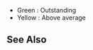 *Green : Outstanding
*Yellow : Above average
{{EquipmentComparisonKai
|iterator = equipmentBy|pred = is_lbas_attack_aircraft|sort = _icon
|firepower_outstanding = 2
|torpedo_outstanding = 13
|torpedo_good = 11
|bombing_outstanding = 13
|bombing_good = 12
|aa_outstanding = 3
|aa_good = 2
|asw_good = 5
|asw_outstanding = 9
|los_good = 3
|shelling_accuracy_good = 0
}}
==See Also==
{{Equipmentlist}}